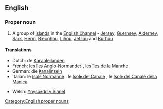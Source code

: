 ==English==

===Proper noun===
{{wikipedia}}
{{en-proper noun}}

# A group of [[island]]s in the [[English Channel]] - [[Jersey]], [[Guernsey]], [[Alderney]], [[Sark]], [[Herm]], [[Brecqhou]], [[Lihou]], [[Jethou]] and [[Burhou]]

====Translations====
{{trans-top|group of islands in the English Channel}}
*Dutch: de [[Kanaaleilanden]]
*French: les [[îles Anglo-Normandes]] {{f|p}}, les [[îles de la Manche]] {{f|p}}
*German: die [[Kanalinseln]] {{f|p}}
*Italian: le [[Isole Normanne]] {{f|p}}, le [[Isole del Canale]] {{f|p}}, le [[Isole del Canale della Manica]] {{f}}
{{trans-mid}}
*Welsh: [[Ynysoedd y Sianel]]
{{trans-bottom}}

[[Category:English proper nouns]]